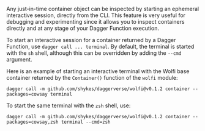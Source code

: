 Any just-in-time container object can be inspected by starting an ephemeral interactive session, directly from the CLI. This feature is very useful for debugging and experimenting since it allows you to inspect containers directly and at any stage of your Dagger Function execution.

To start an interactive session for a container returned by a Dagger Function, use `dagger call ... terminal`. By default, the terminal is started with the `sh` shell, although this can be overridden by adding the `--cmd` argument.

Here is an example of starting an interactive terminal with the Wolfi base container returned by the `Container()` function of the `wolfi` module:

```shell
dagger call -m github.com/shykes/daggerverse/wolfi@v0.1.2 container --packages=cowsay terminal
```

To start the same terminal with the `zsh` shell, use:

```shell
dagger call -m github.com/shykes/daggerverse/wolfi@v0.1.2 container --packages=cowsay,zsh terminal --cmd=zsh
```

